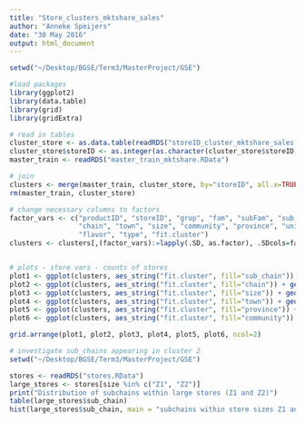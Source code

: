 ```yaml
---
title: "Store_clusters_mktshare_sales"
author: "Anneke Speijers"
date: "30 May 2016"
output: html_document
---
```


```r

setwd("~/Desktop/BGSE/Term3/MasterProject/GSE")

#load packages
library(ggplot2)
library(data.table)
library(grid)
library(gridExtra)

# read in tables
cluster_store <- as.data.table(readRDS("storeID_cluster_mktshare_sales.RData"))
cluster_store$storeID <- as.integer(as.character(cluster_store$storeID))
master_train <- readRDS("master_train_mktshare.RData")

# join
clusters <- merge(master_train, cluster_store, by="storeID", all.x=TRUE)
rm(master_train, cluster_store)

# change necessary columns to factors
factor_vars <- c("productID", "storeID", "grup", "fam", "subFam", "sub_chain",
                 "chain", "town", "size", "community", "province", "units", 
                 "flavor", "type", "fit.cluster")
clusters <- clusters[,(factor_vars):=lapply(.SD, as.factor), .SDcols=factor_vars, with=FALSE]


# plots - store vars - counts of stores
plot1 <- ggplot(clusters, aes_string("fit.cluster", fill="sub_chain")) + geom_bar() + ggtitle("sub_chain") + theme(axis.title.x=element_blank(), axis.title.y=element_blank())
plot2 <- ggplot(clusters, aes_string("fit.cluster", fill="chain")) + geom_bar()  + ggtitle("chain") + theme(axis.title.x=element_blank(), axis.title.y=element_blank())
plot3 <- ggplot(clusters, aes_string("fit.cluster", fill="size")) + geom_bar()  + ggtitle("size") + theme(axis.title.x=element_blank(), axis.title.y=element_blank())
plot4 <- ggplot(clusters, aes_string("fit.cluster", fill="town")) + geom_bar() + theme(legend.position="none")  + ggtitle("town") + theme(axis.title.x=element_blank(), axis.title.y=element_blank())
plot5 <- ggplot(clusters, aes_string("fit.cluster", fill="province")) + geom_bar() + theme(legend.position="none") + ggtitle("province") + theme(axis.title.x=element_blank(), axis.title.y=element_blank())
plot6 <- ggplot(clusters, aes_string("fit.cluster", fill="community")) + geom_bar()  + ggtitle("community") + theme(axis.title.x=element_blank(), axis.title.y=element_blank())

grid.arrange(plot1, plot2, plot3, plot4, plot5, plot6, ncol=2)
```

```r
# investigate sub_chains appearing in cluster 2
setwd("~/Desktop/BGSE/Term3/MasterProject/GSE")

stores <- readRDS("stores.RData")
large_stores <- stores[size %in% c("Z1", "Z2")]
print("Distribution of subchains within large stores (Z1 and Z2)")
table(large_stores$sub_chain)
hist(large_stores$sub_chain, main = "subchains within store sizes Z1 and Z2")
```
